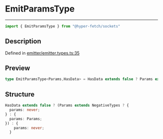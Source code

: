 

# EmitParamsType

<div class="api-docs__separator" data-reactroot="">

---

</div><div class="api-docs__import" data-reactroot="">

```ts
import { EmitParamsType } from "@hyper-fetch/sockets"
```

</div><div class="api-docs__section">

## Description

</div><div class="api-docs__description"><span class="api-docs__do-not-parse">



</span></div><p class="api-docs__definition">

Defined in [emitter/emitter.types.ts:35](https://github.com/BetterTyped/hyper-fetch/blob/cc329b91/packages/sockets/src/emitter/emitter.types.ts#L35)

</p><div class="api-docs__section">

## Preview

</div><div class="api-docs__preview type single">

```ts
type EmitParamsType<Params,HasData> = HasData extends false ? Params extends NegativeTypes ? { params?: never } : { params: Params } : { params?: never };
```

</div><div class="api-docs__section">

## Structure

</div><div class="api-docs__returns">

```ts
HasData extends false ? (Params extends NegativeTypes ? {
  params: never;
} : {
  params: Params;
}) : {
    params: never;
  }
```

</div>